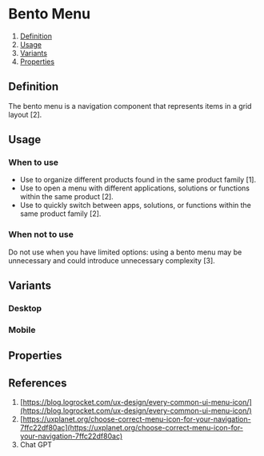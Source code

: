 
<Meta of={BentoMenuStories} />

# Bento Menu
1. [Definition](#definition)
2. [Usage](#usage)
3. [Variants](#variants)
4. [Properties](#properties)

## Definition
The bento menu is a navigation component that represents items in a grid layout [2].
<Canvas of={BentoMenuStories.Desktop} />

## Usage
### When to use 
- Use to organize different products found in the same product family [1].
- Use to open a menu with different applications, solutions or functions within the same product [2].
- Use to quickly switch between apps, solutions, or functions within the same product family [2].

### When not to use 
Do not use when you have limited options: using a bento menu may be unnecessary and could introduce unnecessary complexity [3]. 

## Variants
### Desktop
<Canvas of={BentoMenuStories.Desktop} />

### Mobile
<Canvas of={BentoMenuStories.Mobile} />

## Properties
<ArgTypes of={BentoMenuStories} />

## References
1. [https://blog.logrocket.com/ux-design/every-common-ui-menu-icon/](https://blog.logrocket.com/ux-design/every-common-ui-menu-icon/)
2. [https://uxplanet.org/choose-correct-menu-icon-for-your-navigation-7ffc22df80ac](https://uxplanet.org/choose-correct-menu-icon-for-your-navigation-7ffc22df80ac)
3. Chat GPT
